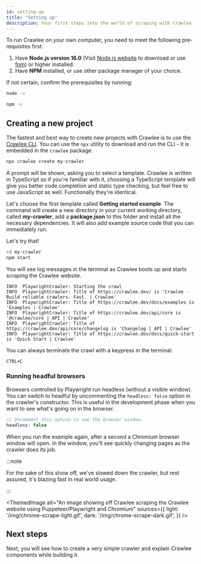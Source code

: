```yaml
---
id: setting-up
title: "Setting up"
description: Your first steps into the world of scraping with Crawlee
---
```




To run Crawlee on your own computer, you need to meet the following pre-requisites first:

1. Have **Node.js version 16.0** (Visit [Node.js website](https://nodejs.org/en/download/) to download or use [fnm](https://github.com/Schniz/fnm)) or higher installed.
2. Have **NPM** installed, or use other package manager of your choice.

If not certain, confirm the prerequisites by running:

```bash
node -v
```

```bash
npm -v
```

## Creating a new project

The fastest and best way to create new projects with Crawlee is to use the [Crawlee CLI](https://www.npmjs.com/package/@crawlee/cli). You can use the `npx` utility to download and run the CLI - it is embedded in the `crawlee` package:

```bash
npx crawlee create my-crawler
```

A prompt will be shown, asking you to select a template. Crawlee is written in TypeScript so if you're familiar with it, choosing a TypeScript template will give you better code completion and static type checking, but feel free to use JavaScript as well. Functionally they're identical.

Let's choose the first template called **Getting started example**. The command will create a new directory in your current working directory, called **my-crawler**, add a **package.json** to this folder and install all the necessary dependencies. It will also add example source code that you can immediately run.

Let's try that!

```bash
cd my-crawler
npm start
```

You will see log messages in the terminal as Crawlee boots up and starts scraping the Crawlee website.

```log
INFO  PlaywrightCrawler: Starting the crawl
INFO  PlaywrightCrawler: Title of https://crawlee.dev/ is 'Crawlee · Build reliable crawlers. Fast. | Crawlee'
INFO  PlaywrightCrawler: Title of https://crawlee.dev/docs/examples is 'Examples | Crawlee'
INFO  PlaywrightCrawler: Title of https://crawlee.dev/api/core is '@crawlee/core | API | Crawlee'
INFO  PlaywrightCrawler: Title of https://crawlee.dev/api/core/changelog is 'Changelog | API | Crawlee'
INFO  PlaywrightCrawler: Title of https://crawlee.dev/docs/quick-start is 'Quick Start | Crawlee'
```

You can always terminate the crawl with a keypress in the terminal:

```text
CTRL+C
```

### Running headful browsers

Browsers controlled by Playwright run headless (without a visible window). You can switch to headful by uncommenting the `headless: false` option in the crawler's constructor. This is useful in the development phase when you want to see what's going on in the browser.

```typescript
// Uncomment this option to see the browser window.
headless: false
```

When you run the example again, after a second a Chromium browser window will open. In the window, you'll see quickly changing pages as the crawler does its job.

:::note

For the sake of this show off, we've slowed down the crawler, but rest assured, it's blazing fast in real world usage.

:::

<ThemedImage
  alt="An image showing off Crawlee scraping the Crawlee website using Puppeteer/Playwright and Chromium"
  sources={{
    light: '/img/chrome-scrape-light.gif',
    dark: '/img/chrome-scrape-dark.gif',
  }}
/>

## Next steps

Next, you will see how to create a very simple crawler and explain Crawlee components while building it.
